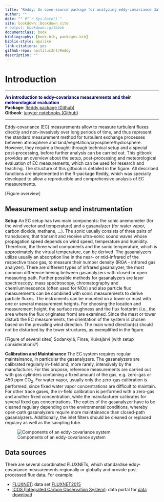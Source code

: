 ```yaml
--- 
title: "Reddy: An open-source package for analyzing eddy-covariance data"
author: ""
date: "" #"`r Sys.Date()`"
site: bookdown::bookdown_site
# output: bookdown::gitbook
documentclass: book
bibliography: [book.bib, packages.bib]
biblio-style: apalike
link-citations: yes
github-repo: noctiluc3nt/Reddy
description: ""
---
```



# Introduction

<hr>
<span style="color: darkblue;">**An introduction to eddy-covariance measurements and their meteorological evaluation**</span> <br>
**Package**: <a href="https://github.com/noctiluc3nt/Reddy">Reddy package (Github)</a> <br>
**Gitbook**: <a href="https://github.com/noctiluc3nt/ec_analyze/tree/main/notebooks">jupyter notebooks (Github)</a>
<hr>

Eddy-covariance (EC) measurements allow to measure turbulent fluxes directly and non-invasively over long periods of time, and thus represent the standard measurement method for turbulent exchange processes between atmosphere and land/vegetation/cryosphere/hydrosphere. 
<br>
However, they require a thought-through technical setup and a special post-processing, before further analysis can be carried out. 
This gitbook provides an overview about the setup, post-processing and meteorological evaluation of EC measurements, which can be used for research and teaching. The structure of this gitbook is detailed in the figure. All described functions are implemented in the R-package Reddy, which was specially developed to allow a reproducible and comprehensive analysis of EC measurements.

[Figure overview]

## Measurement setup and instrumentation

**Setup**
An EC setup has two main components: the sonic anemometer (for the wind vector and temperature) and a gasanalyzer (for water vapor, carbon dioxide, methane, ...). 
The sonic usually consists of three pairs of transducers, that transmit and receive ultra-sonic sound waves whose propagation speed depends on wind speed, temperature and humidity. Therefrom, the three wind components and the sonic temperature, which is approximately the virtual temperature, can be derived.
The gasanalyzers utilize usually an absorption line in the near- or mid-infrared of the respective trace gas, to measure their number density (IRGA - infrared gas analyzer). There are different types of infrared gasanalyzer, the most common difference beeing between gasanalyzers with closed or open measuring path.
Further possible methods for gasanalyzers are laser spectroscopy, mass spectroscopy, chromatography and chemiluminescence (often used for NOx) and also particle flux measurements can be combined with sonic measurements to derive particle fluxes.
The instruments can be mounted on a tower or mast with one or several measurement heights. For choosing the location and measurement height, the surface roughness and the flux footprint (i.e., the area where the flux originates from) are examined. Since the mast or tower disturb the EC measurements, the orientation of the system is chosen based on the prevailing wind direction. The main wind direction(s) should not be disturbed by the tower structures, as exemplified in the figure.

[Figure of several sites] Sodankylä, Finse, Kuivajärvi (with setup considerations?)

**Calibration and Maintainance**
The EC system requires regular maintainance, in particular the gasanalyzers. The gasanalyzers are calibrated regularly in-field and, more rarely, intensively by the manufacturer. For this prupose, reference measurements are carried out with gas cylinders containing a fixed amount of the gas, e.g. zero-gas or 450 ppm CO$_2$. For water vapor, usually only the zero-gas calibration is performed, since fixed water vapor concentrations are difficult to maintain. For other trace gases, the in-field calibration is performed with a zero-gas and another fixed concentration, while the manufacturer calibrates for several fixed gas concentrations.
The optics of the gasanalyzer have to be cleaned regulary depending on the environmental conditions, whereby open-path gasanalyzers require more maintainance than closed-path gasanalyzers.
Additionally, the inlet filters should be cleaned or replaced regulary as well as the sampling tube.

![Components of an eddy-covariance system](./figures/setup/ec-setup-all-labelled_upscaled.png)

## Data sources
There are several coordinated FLUXNETs, which standardise eddy-covariance measurements regionally or globally and provide post-processed flux data. For example:<br>

- <a href="https://fluxnet.org">FLUXNET</a>:  data set <a href="https://fluxnet.org/data/fluxnet2015-dataset/">  FLUXNET2015</a>
- <a href="https://www.icos-cp.eu/">ICOS (Integrated Carbon Observation System)</a>: data portal for <a href="https://data.icos-cp.eu/portal/#%7B%22filterCategories%22:%7B%22project%22:%5B%22icos%22%5D,%22level%22:%5B1,2%5D,%22stationclass%22:%5B%22ICOS%22%5D%7D%7D">data download</a>


<!--
## Other micrometeorological measurement methods
 chamber flux measurements, drones, fods, lidar, scintilometer-->
